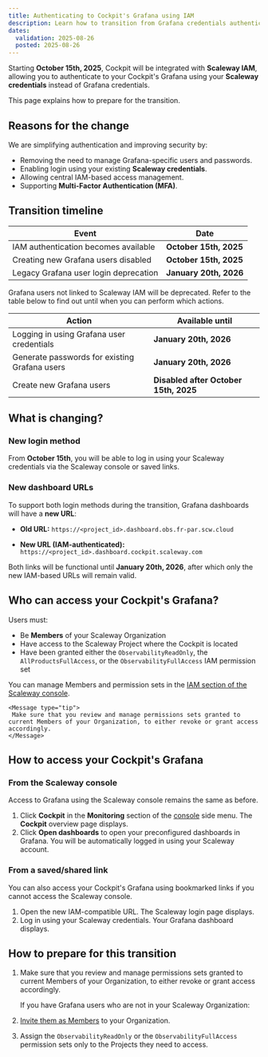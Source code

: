 ```yaml
---
title: Authenticating to Cockpit's Grafana using IAM
description: Learn how to transition from Grafana credentials authentication to Scaleway IAM to access your Cockpit's Grafana
dates:
  validation: 2025-08-26
  posted: 2025-08-26
---
```


Starting **October 15th, 2025**, Cockpit will be integrated with **Scaleway IAM**, allowing you to authenticate to your Cockpit's Grafana using your **Scaleway credentials** instead of Grafana credentials.

This page explains how to prepare for the transition.


## Reasons for the change

We are simplifying authentication and improving security by:

- Removing the need to manage Grafana-specific users and passwords.
- Enabling login using your existing **Scaleway credentials**.
- Allowing central IAM-based access management.
- Supporting **Multi-Factor Authentication (MFA)**.

## Transition timeline

| Event | Date |
|------|------|
| IAM authentication becomes available | **October 15th, 2025** |
| Creating new Grafana users disabled | **October 15th, 2025** |
| Legacy Grafana user login deprecation | **January 20th, 2026** |

Grafana users not linked to Scaleway IAM will be deprecated. Refer to the table below to find out until when you can perform which actions.

| Action | Available until |
|--------|-----------------|
| Logging in using Grafana user credentials | **January 20th, 2026** |
| Generate passwords for existing Grafana users | **January 20th, 2026** |
| Create new Grafana users | **Disabled after October 15th, 2025** |

## What is changing?

### New login method

From **October 15th**, you will be able to log in using your Scaleway credentials via the Scaleway console or saved links.

### New dashboard URLs

To support both login methods during the transition, Grafana dashboards will have a **new URL**:

- **Old URL:**
  `https://<project_id>.dashboard.obs.fr-par.scw.cloud`

- **New URL (IAM-authenticated):**
  `https://<project_id>.dashboard.cockpit.scaleway.com`


Both links will be functional until **January 20th, 2026**, after which only the new IAM-based URLs will remain valid.

## Who can access your Cockpit's Grafana?

Users must:

- Be **Members** of your Scaleway Organization
- Have access to the Scaleway Project where the Cockpit is located
- Have been granted either the `ObservabilityReadOnly`, the `AllProductsFullAccess`, or the `ObservabilityFullAccess` IAM permission set

You can manage Members and permission sets in the [IAM section of the Scaleway console](https://console.scaleway.com/iam/members).

    <Message type="tip">
     Make sure that you review and manage permissions sets granted to current Members of your Organization, to either revoke or grant access accordingly.
    </Message>


## How to access your Cockpit's Grafana

### From the Scaleway console

Access to Grafana using the Scaleway console remains the same as before.

1. Click **Cockpit** in the **Monitoring** section of the [console](https://console.scaleway.com/) side menu. The **Cockpit** overview page displays.
2. Click **Open dashboards** to open your preconfigured dashboards in Grafana. You will be automatically logged in using your Scaleway account.

### From a saved/shared link

You can also access your Cockpit's Grafana using bookmarked links if you cannot access the Scaleway console.

1. Open the new IAM-compatible URL. The Scaleway login page displays.
2. Log in using your Scaleway credentials. Your Grafana dashboard displays.

## How to prepare for this transition

1. Make sure that you review and manage permissions sets granted to current Members of your Organization, to either revoke or grant access accordingly.

    If you have Grafana users who are not in your Scaleway Organization:

2. [Invite them as Members](/iam/how-to/manage-members/#how-to-create-a-member) to your Organization.
3. Assign the `ObservabilityReadOnly` or the `ObservabilityFullAccess` permission sets only to the Projects they need to access.
